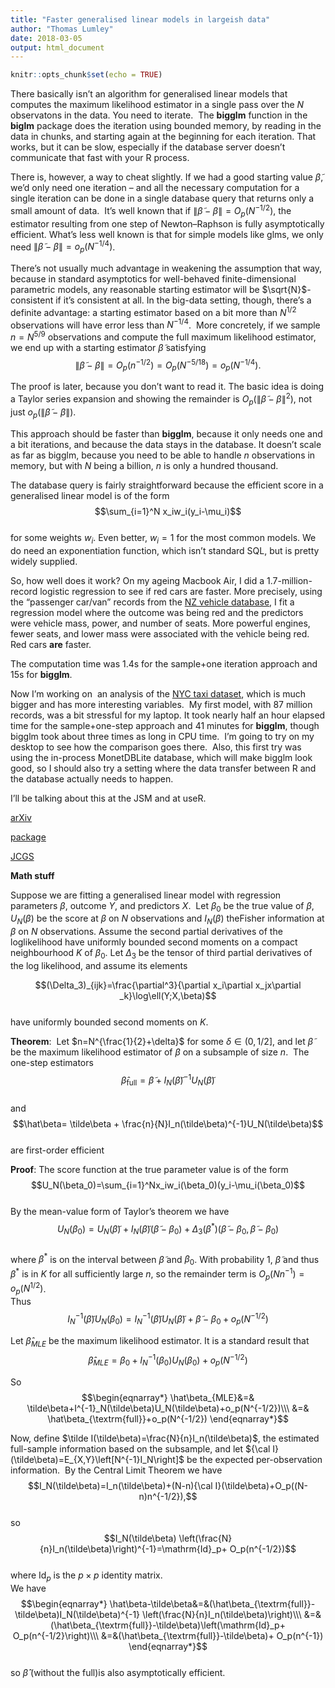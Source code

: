 ```yaml
---
title: "Faster generalised linear models in largeish data"
author: "Thomas Lumley"
date: 2018-03-05
output: html_document
---
```


```r
knitr::opts_chunk$set(echo = TRUE)
```
There basically isn’t an algorithm for generalised linear models that computes the maximum likelihood estimator in a single pass over the $N$ observatons in the data. You need to iterate.  The **bigglm** function in the **biglm** package does the iteration using bounded memory, by reading in the data in chunks, and starting again at the beginning for each iteration. That works, but it can be slow, especially if the database server doesn’t communicate that fast with your R process.

There is, however, a way to cheat slightly. If we had a good starting value $\tilde\beta$, we’d only need one iteration -- and all the necessary computation for a single iteration can be done in a single database query that returns only a small amount of data.  It’s well known that if $\|\tilde\beta-\beta\|=O_p(N^{-1/2})$, the estimator resulting from one step of Newton--Raphson is fully asymptotically efficient. What’s less well known is that for simple models like glms, we only need $\|\tilde\beta-\beta\|=o_p(N^{-1/4})$.

There’s not usually much advantage in weakening the assumption that way, because in standard asymptotics for well-behaved finite-dimensional parametric models, any reasonable starting estimator will be $\sqrt{N}$-consistent if it's consistent at all. In the big-data setting, though, there’s a definite advantage: a starting estimator based on a bit more than $N^{1/2}$ observations will have error less than $N^{-1/4}$.  More concretely, if we sample $n=N^{5/9}$ observations and compute the full maximum likelihood estimator, we end up with a starting estimator $\tilde\beta$ satisfying $$\|\tilde\beta-\beta\|=O_p(n^{-1/2})=O_p(N^{-5/18})=o_p(N^{-1/4}).$$

The proof is later, because you don’t want to read it. The basic idea is doing a Taylor series expansion and showing the remainder is $O_p(\|\tilde\beta-\beta\|^2)$, not just $o_p(\|\tilde\beta-\beta\|).$

This approach should be faster than **bigglm**, because it only needs one and a bit iterations, and because the data stays in the database. It doesn’t scale as far as bigglm, because you need to be able to handle $n$ observations in memory, but with $N$ being a billion, $n$ is only a hundred thousand. 

The database query is fairly straightforward because the efficient score in a generalised linear model is of the form   
$$\sum_{i=1}^N x_iw_i(y_i-\mu_i)$$  
for some weights $w_i$. Even better, $w_i=1$ for the most common models. We do need an exponentiation function, which isn’t standard SQL, but is pretty widely supplied. 

So, how well does it work? On my ageing Macbook Air, I did a 1.7-million-record logistic regression to see if red cars are faster. More precisely, using the “passenger car/van” records from the [NZ vehicle database](https://nzta.govt.nz/resources/new-zealand-motor-vehicle-register-statistics/new-zealand-vehicle-fleet-open-data-sets/), I fit a regression model where the outcome was being red and the predictors were vehicle mass, power, and number of seats. More powerful engines, fewer seats, and lower mass were associated with the vehicle being red. Red cars **are** faster.

The computation time was 1.4s for the sample+one iteration approach and 15s for **bigglm**.

Now I’m working on  an analysis of the [NYC taxi dataset](https://github.com/toddwschneider/nyc-taxi-data), which is much bigger and has more interesting variables.  My first model, with 87 million records, was a bit stressful for my laptop. It took nearly half an hour elapsed time for the sample+one-step approach and 41 minutes for **bigglm**, though bigglm took about three times as long in CPU time.  I’m going to try on my desktop to see how the comparison goes there.  Also, this first try was using the in-process MonetDBLite database, which will make bigglm look good, so I should also try a setting where the data transfer between R and the database actually needs to happen. 

I’ll be talking about this at the JSM and at useR.

[arXiv](https://arxiv.org/abs/1803.05165)

[package](https://github.com/tslumley/dbglm)

[JCGS](https://doi.org/10.1080/10618600.2019.1610312)

**Math stuff**

Suppose we are fitting a generalised linear model with regression parameters $\beta$, outcome $Y$, and predictors $X$.  Let $\beta_0$ be the true value of $\beta$, $U_N(\beta)$ be the score at $\beta$ on $N$ observations and $I_N(\beta)$ theFisher information at $\beta$ on $N$ observations. Assume the second partial derivatives of the loglikelihood have uniformly bounded second moments on a compact neighbourhood $K$ of $\beta_0$. Let $\Delta_3$ be the tensor of third partial derivatives of the log likelihood, and assume its elements

$$(\Delta_3)_{ijk}=\frac{\partial^3}{\partial x_i\partial x_jx\partial _k}\log\ell(Y;X,\beta)$$  
have uniformly bounded second moments on $K$.

**Theorem**:  Let $n=N^{\frac{1}{2}+\delta}$ for some $\delta\in (0,1/2]$, and let $\tilde\beta$ be the maximum likelihood estimator of $\beta$ on a subsample of size $n$.  The one-step estimators  
$$\hat\beta_{\textrm{full}}= \tilde\beta + I_N(\tilde\beta)^{-1}U_N(\tilde\beta)$$  
and  
$$\hat\beta= \tilde\beta + \frac{n}{N}I_n(\tilde\beta)^{-1}U_N(\tilde\beta)$$  
are first-order efficient  
  

**Proof**: The score function at the true parameter value is of the form  
$$U_N(\beta_0)=\sum_{i=1}^Nx_iw_i(\beta_0)(y_i-\mu_i(\beta_0)$$  
By the mean-value form of Taylor's theorem we have  
$$U_N(\beta_0)=U_N(\tilde\beta)+I_N(\tilde\beta)(\tilde\beta-\beta_0)+\Delta_3(\beta^*)(\tilde\beta-\beta_0,\tilde\beta-\beta_0)$$  
where $\beta^*$ is on the interval between $\tilde\beta$ and $\beta_0$. With probability 1, $\tilde\beta$ and thus $\beta^*$ is in $K$ for all sufficiently large $n$, so the remainder term is $O_p(Nn^{-1})=o_p(N^{1/2})$.  
Thus  
$$I_N^{-1}(\tilde\beta) U_N(\beta_0) = I^{-1}_N(\tilde\beta)U_N(\tilde\beta)+\tilde\beta-\beta_0+o_p(N^{-1/2})$$

Let $\hat\beta_{MLE}$ be the maximum likelihood estimator. It is a standard result that  
$$\hat\beta_{MLE}=\beta_0+I_N^{-1}(\beta_0) U_N(\beta_0)+o_p(N^{-1/2})$$

So  
$$\begin{eqnarray*}  
\hat\beta_{MLE}&=& \tilde\beta+I^{-1}_N(\tilde\beta)U_N(\tilde\beta)+o_p(N^{-1/2})\\\  
&=& \hat\beta_{\textrm{full}}+o_p(N^{-1/2})  
\end{eqnarray*}$$

Now, define $\tilde I(\tilde\beta)=\frac{N}{n}I_n(\tilde\beta)$, the estimated full-sample information based on the subsample, and let ${\cal I}(\tilde\beta)=E_{X,Y}\left[N^{-1}I_N\right]$ be the expected per-observation information.  By the Central Limit Theorem we have    
$$I_N(\tilde\beta)=I_n(\tilde\beta)+(N-n){\cal I}(\tilde\beta)+O_p((N-n)n^{-1/2}),$$  
so  
$$I_N(\tilde\beta) \left(\frac{N}{n}I_n(\tilde\beta)\right)^{-1}=\mathrm{Id}_p+ O_p(n^{-1/2})$$  
where $\mathrm{Id}_p$ is the $p\times p$ identity matrix.  
We have  
$$\begin{eqnarray*}  
\hat\beta-\tilde\beta&=&(\hat\beta_{\textrm{full}}-\tilde\beta)I_N(\tilde\beta)^{-1} \left(\frac{N}{n}I_n(\tilde\beta)\right)\\\  
&=&(\hat\beta_{\textrm{full}}-\tilde\beta)\left(\mathrm{Id}_p+ O_p(n^{-1/2}\right)\\\  
&=&(\hat\beta_{\textrm{full}}-\tilde\beta)+ O_p(n^{-1})  
\end{eqnarray*}$$  
so $\hat\beta$ (without the $\textrm{full}$)is also asymptotically efficient. 